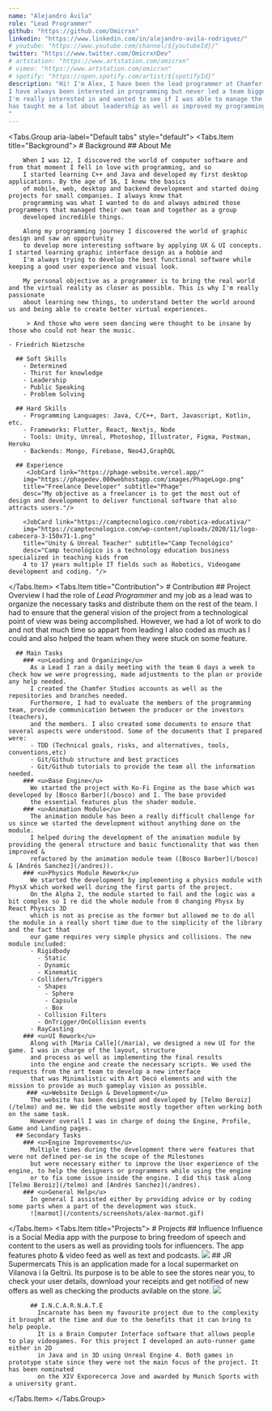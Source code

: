 ```yaml
---
name: "Alejandro Ávila"
role: "Lead Programmer"
github: "https://github.com/Omicrxn"
linkedin: "https://www.linkedin.com/in/alejandro-avila-rodriguez/"
# youtube: "https://www.youtube.com/channel/${youtubeId}/"
twitter: "https://www.twitter.com/OmicrxnDev"
# artstation: "https://www.artstation.com/omicrxn"
# vimeo: "https://www.artstation.com/omicrxn"
# spotify: "https://open.spotify.com/artist/${spotifyId}"
description: "Hi! I'm Alex, I have been the lead programmer at Chamfer Studios under the development of Dune: Special Spice Ops.
I have always been interested in programming but never led a team bigger than 2 or 3. I was looking forward for this experience since it is a role 
I'm really interested in and wanted to see if I was able to manage the responsibilities that leading a team includes. Overall this has been an awesome experience and 
has taught me a lot about leadership as well as improved my programming skills.
"
---
```


<Tabs.Group aria-label="Default tabs" style="default">
  <Tabs.Item title="Background">
    # Background
      ## About Me

        When I was 12, I discovered the world of computer software and from that moment I fell in love with programming, and so
        I started learning C++ and Java and developed my first desktop applications. By the age of 16, I knew the basics
        of mobile, web, desktop and backend development and started doing projects for small companies. I always knew that
        programming was what I wanted to do and always admired those programmers that managed their own team and together as a group
        developed incredible things.

        Along my programming journey I discovered the world of graphic design and saw an opportunity
        to develop more interesting software by applying UX & UI concepts. I started learning graphic interface design as a hobbie and
        I'm always trying to develop the best functional software while keeping a good user experience and visual look.

        My personal objective as a programmer is to bring the real world and the virtual reality as closer as possible. This is why I'm really passionate
        about learning new things, to understand better the world around us and being able to create better virtual experiences.

         > And those who were seen dancing were thought to be insane by those who could not hear the music.

    - Friedrich Nietzsche

      ## Soft Skills
        - Determined
        - Thirst for knowledge
        - Leadership
        - Public Speaking
        - Problem Solving

      ## Hard Skills
        - Programming Languages: Java, C/C++, Dart, Javascript, Kotlin, etc.
        - Frameworks: Flutter, React, Nextjs, Node
        - Tools: Unity, Unreal, Photoshop, Illustrator, Figma, Postman, Heroku
        - Backends: Mongo, Firebase, Neo4J,GraphQL

      ## Experience
         <JobCard link="https://phage-website.vercel.app/"
        img="https://phagedev.000webhostapp.com/images/PhageLogo.png"
        title="Freelance Developer" subtitle="Phage"
        desc="My objective as a freelancer is to get the most out of design and development to deliver functional software that also attracts users."/>

        <JobCard link="https://camptecnologico.com/robotica-educativa/"
        img="https://camptecnologico.com/wp-content/uploads/2020/11/logo-cabecera-3-150x71-1.png"
        title="Unity & Unreal Teacher" subtitle="Camp Tecnológico"
        desc="Camp tecnológico is a technology education business specialized in teaching kids from
        4 to 17 years multiple IT fields such as Robotics, Videogame development and coding. "/>

  </Tabs.Item>
  <Tabs.Item title="Contribution">
    # Contribution
      ## Project Overview
        I had the role of *Lead Programmer* and my job as a lead was to organize the necessary 
        tasks and distribute them on the rest of the team. I had to ensure that the general vision of the project
        from a technological point of view was being accomplished. However, we had a lot of work to do and not that much time
        so appart from leading I also coded as much as I could and also helped the team when they were stuck on some feature.

      ## Main Tasks
        ### <u>Leading and Organizing</u>
          As a Lead I ran a daily meeting with the team 6 days a week to check how we were progressing, made adjustments to the plan or provide any help needed.
          I created the Chamfer Studios accounts as well as the repositories and branches needed.
          Furthermore, I had to evaluate the members of the programming team, provide communication between the producer or the investors (teachers),
          and the members. I also created some documents to ensure that several aspects were understood. Some of the documents that I prepared were:
          - TDD (Technical goals, risks, and alternatives, tools, conventions,etc)
          - Git/Github structure and best practices
          - Git/Github tutorials to provide the team all the information needed.
        ### <u>Base Engine</u>
          We started the project with Ko-Fi Engine as the base which was developed by [Bosco Barber](/bosco) and I. The base provided
          the essential features plus the shader module.
        ### <u>Animation Module</u>
          The animation module has been a really difficult challenge for us since we started the development without anything done on the module.
          I helped during the development of the animation module by providing the general structure and basic functionality that was then improved &
          refactored by the animation module team ([Bosco Barber](/bosco) & [Andrés Sanchez](/andres)).
        ### <u>Physics Module Rework</u>
          We started the development by implementing a physics module with PhysX which worked well during the first parts of the project.
          On the Alpha 2, the module started to fail and the logic was a bit complex so I re did the whole module from 0 changing Physx by React Physics 3D
          which is not as precise as the former but allowed me to do all the module in a really short time due to the simplicity of the library and the fact that
          our game requires very simple physics and collisions. The new module included:
          - Rigidbody
            - Static
            - Dynamic
            - Kinematic
          - Colliders/Triggers
            - Shapes
              - Sphere
              - Capsule
              - Box
            - Collision Filters
            - OnTrigger/OnCollision events
          - RayCasting
        ### <u>UI Rework</u>
          Along with [Maria Calle](/maria), we designed a new UI for the game. I was in charge of the layout, structure
          and process as well as implementing the final results
          into the engine and create the necessary scripts. We used the requests from the art team to develop a new interface
          that was Minimalistic with Art Decó elements and with the mission to provide as much gameplay vision as possible.
         ### <u>Website Design & Development</u>
          The website has been designed and developed by [Telmo Beroiz](/telmo) and me. We did the website mostly together often working both on the same task.
          However overall I was in charge of doing the Engine, Profile, Game and Landing pages.
      ## Secondary Tasks
        ### <u>Engine Improvements</u>
          Multiple times during the development there were features that were not defined per-se in the scope of the Milestones
          but were necessary either to improve the User experience of the engine, to help the designers or programmers while using the engine
          or to fix some issue inside the engine. I did this task along [Telmo Beroiz](/telmo) and [Andrés Sanchez](/andres).
        ### <u>General Help</u>
          In general I assisted either by providing advice or by coding some parts when a part of the development was stuck.
          ![marmot](/contents/screenshots/alex-marmot.gif)

  </Tabs.Item>
  <Tabs.Item title="Projects">
     # Projects
          ## Influence
            Influence is a Social Media app with the purpose to bring freedom of speech and content to the users as well as providing tools
            for influencers. The app features photo & video feed as well as text and podcasts.
    <Image src="/contents/screenshots/alejandro_influence.png" width={4} height={3} layout="responsive"/>
          ## JR Supermercats
            This is an application made for a local supermarket on Vilanova i la Geltrú. Its purpose is to be able to see the stores near you,
            to check your user details, download your receipts and get notified of new offers as well as checking the products avilable on the store.
    <Image src="/contents/screenshots/alejandro_jr.png" width={4} height={3} layout="responsive"/>

          ## I.N.C.A.R.N.A.T.E
            Incarnate has been my favourite project due to the complexity it brought at the time and due to the benefits that it can bring to help people.
            It is a Brain Computer Interface software that allows people to play videogames. For this project I developed an auto-runner game either in 2D
            in Java and in 3D using Unreal Engine 4. Both games in prototype state since they were not the main focus of the project. It has been nominated
            on the XIV Exporecerca Jove and awarded by Munich Sports with a university grant.

  </Tabs.Item>
</Tabs.Group>
